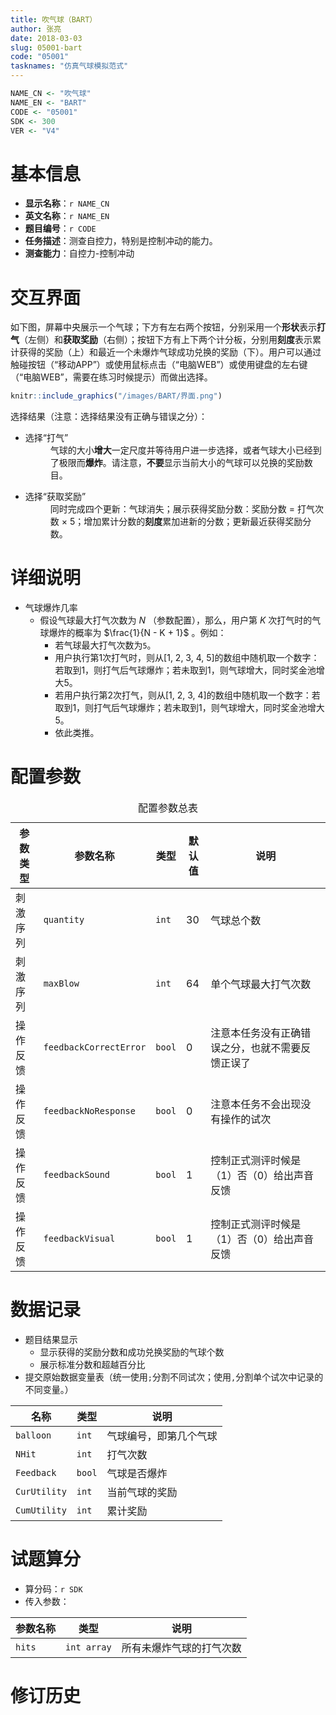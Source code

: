 ```yaml
---
title: 吹气球（BART）
author: 张亮
date: 2018-03-03
slug: 05001-bart
code: "05001"
tasknames: "仿真气球模拟范式"
---
```


```r
NAME_CN <- "吹气球"
NAME_EN <- "BART"
CODE <- "05001"
SDK <- 300
VER <- "V4"
```

# 基本信息

* **显示名称**：`r NAME_CN`
* **英文名称**：`r NAME_EN`
* **题目编号**：`r CODE`
* **任务描述**：测查自控力，特别是控制冲动的能力。
* **测查能力**：自控力-控制冲动

# 交互界面

如下图，屏幕中央展示一个气球；下方有左右两个按钮，分别采用一个**形状**表示**打气**（左侧）和**获取奖励**（右侧）；按钮下方有上下两个计分板，分别用**刻度**表示累计获得的奖励（上）和最近一个未爆炸气球成功兑换的奖励（下）。用户可以通过触碰按钮（“移动APP”）或使用鼠标点击（“电脑WEB”）或使用键盘的左右键（“电脑WEB”，需要在练习时候提示）而做出选择。

```r
knitr::include_graphics("/images/BART/界面.png")
```

选择结果（注意：选择结果没有正确与错误之分）：

* 选择“打气”
: 气球的大小**增大**一定尺度并等待用户进一步选择，或者气球大小已经到了极限而**爆炸**。请注意，**不要**显示当前大小的气球可以兑换的奖励数目。

* 选择“获取奖励”
: 同时完成四个更新：气球消失；展示获得奖励分数：奖励分数 $=$ 打气次数 $\times$ 5；增加累计分数的**刻度**累加进新的分数；更新最近获得奖励分数。

# 详细说明

* 气球爆炸几率
    + 假设气球最大打气次数为 $N$ （参数配置），那么，用户第 $K$ 次打气时的气球爆炸的概率为 $\frac{1}{N - K + 1}$ 。例如：
        - 若气球最大打气次数为`5`。
        - 用户执行第1次打气时，则从[1, 2, 3, 4, 5]的数组中随机取一个数字：若取到1，则打气后气球爆炸；若未取到1，则气球增大，同时奖金池增大5。
        - 若用户执行第2次打气，则从[1, 2, 3, 4]的数组中随机取一个数字：若取到1，则打气后气球爆炸；若未取到1，则气球增大，同时奖金池增大5。
        - 依此类推。

# 配置参数

: 配置参数总表

| 参数类型 | 参数名称               | 类型   | 默认值 | 说明                                             |
|----------|------------------------|--------|--------|--------------------------------------------------|
| 刺激序列 | `quantity`             | `int`  | 30     | 气球总个数                                       |
| 刺激序列 | `maxBlow`              | `int`  | 64     | 单个气球最大打气次数                             |
| 操作反馈 | `feedbackCorrectError` | `bool` | 0      | 注意本任务没有正确错误之分，也就不需要反馈正误了 |
| 操作反馈 | `feedbackNoResponse`   | `bool` | 0      | 注意本任务不会出现没有操作的试次                 |
| 操作反馈 | `feedbackSound`        | `bool` | 1      | 控制正式测评时候是（1）否（0）给出声音反馈       |
| 操作反馈 | `feedbackVisual`       | `bool` | 1      | 控制正式测评时候是（1）否（0）给出声音反馈       |

# 数据记录

* 题目结果显示
    + 显示获得的奖励分数和成功兑换奖励的气球个数
    + 展示标准分数和超越百分比
* 提交原始数据变量表（统一使用`;`分割不同试次；使用`,`分割单个试次中记录的不同变量。）

| 名称         | 类型   | 说明                   |
|--------------|--------|------------------------|
| `balloon`    | `int`  | 气球编号，即第几个气球 |
| `NHit`       | `int`  | 打气次数               |
| `Feedback`   | `bool` | 气球是否爆炸           |
| `CurUtility` | `int`  | 当前气球的奖励         |
| `CumUtility` | `int`  | 累计奖励               |

# 试题算分

* 算分码：`r SDK`
* 传入参数：

| 参数名称 | 类型        | 说明                     |
|----------|-------------|--------------------------|
| `hits`   | `int array` | 所有未爆炸气球的打气次数 |

# 修订历史
